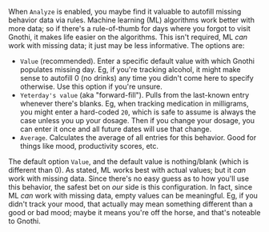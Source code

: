 When `Analyze` is enabled, you maybe find it valuable to autofill missing behavior data via rules. Machine learning (ML) algorithms work better with more data; so if there's a rule-of-thumb for days where you forgot to visit Gnothi, it makes life easier on the algorithms. This isn't required, ML *can* work with missing data; it just may be less informative. The options are:
* `Value` (recommended). Enter a specific default value with which Gnothi populates missing day. Eg, if you're tracking alcohol, it might make sense to autofill 0 (no drinks) any time you didn't come here to specify otherwise. Use this option if you're unsure.
* `Yeterday's value` (aka "forward-fill"). Pulls from the last-known entry whenever there's blanks. Eg, when tracking medication in milligrams, you might enter a hard-coded `20`, which is safe to assume is always the case unless you up your dosage. Then if you change your dosage, you can enter it once and all future dates will use that change.
* `Average`. Calculates the average of all entries for this behavior. Good for things like mood, productivity scores, etc.

The default option `Value`, and the default value is nothing/blank (which is different than 0). As stated, ML works best with actual values; but it *can* work with missing data. Since there's no easy guess as to how you'll use this behavior, the safest bet on *our* side is this configuration. In fact, since ML *can* work with missing data, empty values can be meaningful. Eg, if you didn't track your mood, that actually may mean something different than a good or bad mood; maybe it means you're off the horse, and that's noteable to Gnothi.